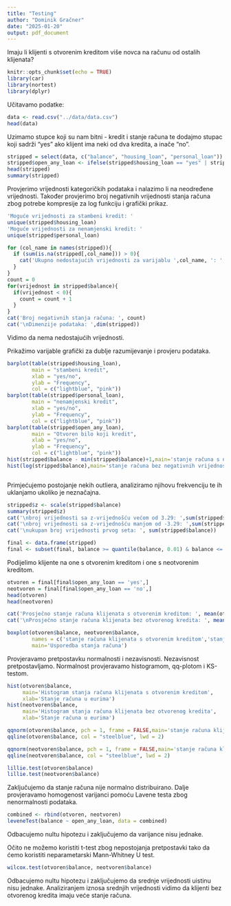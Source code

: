 ```yaml
---
title: "Testing"
author: "Dominik Gračner"
date: "2025-01-20"
output: pdf_document
---
```


Imaju li klijenti s otvorenim kreditom više novca na računu od ostalih klijenata?

```r
knitr::opts_chunk$set(echo = TRUE)
library(car)
library(nortest)
library(dplyr)
```

Učitavamo podatke:

```r
data <- read.csv("../data/data.csv")
head(data)

```

Uzimamo stupce koji su nam bitni - kredit i stanje računa te dodajmo stupac koji sadrži "yes" ako klijent ima neki od dva kredita, a inače "no".

```r
stripped = select(data, c("balance", "housing_loan", "personal_loan"))
stripped$open_any_loan <- ifelse(stripped$housing_loan == "yes" | stripped$personal_loan == "yes", "yes", "no")
head(stripped)
summary(stripped)

```

Provjerimo vrijednosti kategoričkih podataka i nalazimo li na neodređene vrijednosti. Također provjerimo broj negativnih vrijednosti stanja računa zbog potrebe kompresije za log funkciju i grafički prikaz.

```r
'Moguće vrijednosti za stambeni kredit: '
unique(stripped$housing_loan)
'Moguće vrijednosti za nenamjenski kredit: '
unique(stripped$personal_loan)

for (col_name in names(stripped)){
  if (sum(is.na(stripped[,col_name])) > 0){
    cat('Ukupno nedostajućih vrijednosti za varijablu ',col_name, ': ', sum(is.na(stripped[,col_name])),'\n')
  }
}
count = 0
for(vrijednost in stripped$balance){
  if(vrijednost < 0){
    count = count + 1
  }
}
cat('Broj negativnih stanja računa: ', count)
cat('\nDimenzije podataka: ',dim(stripped))
```

Vidimo da nema nedostajućih vrijednosti.

Prikažimo varijable grafički za dublje razumijevanje i provjeru podataka.

```r
barplot(table(stripped$housing_loan), 
        main = "stambeni kredit", 
        xlab = "yes/no", 
        ylab = "Frequency", 
        col = c("lightblue", "pink"))
barplot(table(stripped$personal_loan), 
        main = "nenamjenski kredit", 
        xlab = "yes/no", 
        ylab = "Frequency", 
        col = c("lightblue", "pink"))
barplot(table(stripped$open_any_loan), 
        main = "Otvoren bilo koji kredit", 
        xlab = "yes/no", 
        ylab = "Frequency", 
        col = c("lightblue", "pink"))
hist(stripped$balance - min(stripped$balance)+1,main='stanje računa s negativnim vrijednostima', xlab='eur', ylab='Frequency')
hist(log(stripped$balance),main='stanje računa bez negativnih vrijednosti', xlab='eur', ylab='Frequency')



```

Primjećujemo postojanje nekih outliera, analiziramo njihovu frekvenciju te ih uklanjamo ukoliko je neznačajna.

```r
stripped$z <- scale(stripped$balance)
summary(stripped$z)
cat('\nbroj vrijednosti sa z-vrijednošću većom od 3.29: ',sum(stripped$z > 3))
cat('\nbroj vrijednosti sa z-vrijednošću manjom od -3.29: ',sum(stripped$z < -3))
cat('\nukupan broj vrijednosti prvog seta: ', sum(stripped$balance))

final <- data.frame(stripped)
final <- subset(final, balance >= quantile(balance, 0.01) & balance <= quantile(balance, 0.99))

```

Podijelimo klijente na one s otvorenim kreditom i one s neotvorenim kreditom.

```r
otvoren = final[final$open_any_loan == 'yes',]
neotvoren = final[final$open_any_loan == 'no',]
head(otvoren)
head(neotvoren)

cat('Prosječno stanje računa klijenata s otvorenim kreditom: ', mean(otvoren$balance))
cat('\nProsječno stanje računa klijenata bez otvorenog kredita: ', mean(neotvoren$balance))

boxplot(otvoren$balance, neotvoren$balance, 
        names = c('stanje računa klijenata s otvorenim kreditom','stanje računa klijenata bez otvorenog kredita'),
        main='Usporedba stanja računa')


```

Provjeravamo pretpostavku normalnosti i nezavisnosti. Nezavisnost pretpostavljamo. Normalnost provjeravamo histogramom, qq-plotom i KS-testom.

```r
hist(otvoren$balance, 
     main='Histogram stanja računa klijenata s otvorenim kreditom',
     xlab='Stanje računa u eurima')
hist(neotvoren$balance, 
     main='Histogram stanja računa klijenata bez otvorenog kredita',
     xlab='Stanje računa u eurima')

qqnorm(otvoren$balance, pch = 1, frame = FALSE,main='stanje računa klijenata s otvorenim kreditom')
qqline(otvoren$balance, col = "steelblue", lwd = 2)

qqnorm(neotvoren$balance, pch = 1, frame = FALSE,main='stanje računa klijenata bez otvorenog kredita')
qqline(neotvoren$balance, col = "steelblue", lwd = 2)

lillie.test(otvoren$balance)
lillie.test(neotvoren$balance)
```

Zaključujemo da stanje računa nije normalno distribuirano. Dalje provjeravamo homogenost varijanci pomoću Lavene testa zbog nenormalnosti podataka.

```r
combined <- rbind(otvoren, neotvoren)
leveneTest(balance ~ open_any_loan, data = combined)
```

Odbacujemo nultu hipotezu i zaključujemo da varijance nisu jednake.

Očito ne možemo koristiti t-test zbog nepostojanja pretpostavki tako da ćemo koristiti neparametarski Mann-Whitney U test.

```r
wilcox.test(otvoren$balance, neotvoren$balance)
```

Odbacujemo nultu hipotezu i zaključujemo da srednje vrijednosti uistinu nisu jednake. Analiziranjem iznosa srednjih vrijednosti vidimo da klijenti bez otvorenog kredita imaju veće stanje računa.
